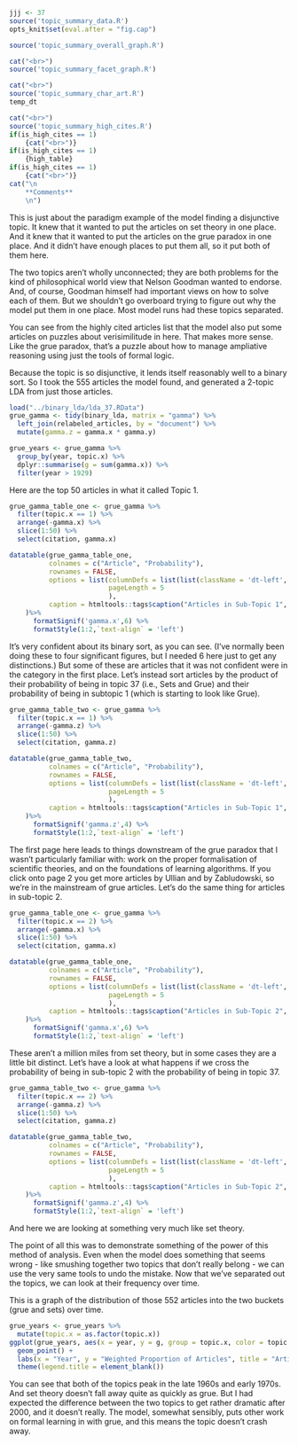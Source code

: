 ```r
jjj <- 37
source('topic_summary_data.R')
opts_knit$set(eval.after = "fig.cap")
```

```r
source('topic_summary_overall_graph.R')
```

```r
cat("<br>")
source('topic_summary_facet_graph.R')
```

```r
cat("<br>")
source('topic_summary_char_art.R')
temp_dt
```

```r
cat("<br>")
source('topic_summary_high_cites.R')
if(is_high_cites == 1)
	{cat("<br>")}
if(is_high_cites == 1)
	{high_table}
if(is_high_cites == 1)
	{cat("<br>")}
cat("\n
	**Comments**
	\n")
```

This is just about the paradigm example of the model finding a disjunctive topic. It knew that it wanted to put the articles on set theory in one place. And it knew that it wanted to put the articles on the grue paradox in one place. And it didn't have enough places to put them all, so it put both of them here.

The two topics aren't wholly unconnected; they are both problems for the kind of philosophical world view that Nelson Goodman wanted to endorse. And, of course, Goodman himself had important views on how to solve each of them. But we shouldn't go overboard trying to figure out why the model put them in one place. Most model runs had these topics separated.

You can see from the highly cited articles list that the model also put some articles on puzzles about verisimilitude in here. That makes more sense. Like the grue paradox, that's a puzzle about how to manage ampliative reasoning using just the tools of formal logic.

Because the topic is so disjunctive, it lends itself reasonably well to a binary sort. So I took the 555 articles the model found, and generated a 2-topic LDA from just those articles. 

```r
load("../binary_lda/lda_37.RData")
grue_gamma <- tidy(binary_lda, matrix = "gamma") %>%
  left_join(relabeled_articles, by = "document") %>%
  mutate(gamma.z = gamma.x * gamma.y)

grue_years <- grue_gamma %>%
  group_by(year, topic.x) %>%
  dplyr::summarise(g = sum(gamma.x)) %>%
  filter(year > 1929)
```

Here are the top 50 articles in what it called Topic 1.

```r
grue_gamma_table_one <- grue_gamma %>%
  filter(topic.x == 1) %>%
  arrange(-gamma.x) %>%
  slice(1:50) %>%
  select(citation, gamma.x)

datatable(grue_gamma_table_one,           
          colnames = c("Article", "Probability"), 
          rownames = FALSE,
          options = list(columnDefs = list(list(className = 'dt-left', targets = 0:1)),
                         pageLength = 5
                         ),
          caption = htmltools::tags$caption("Articles in Sub-Topic 1", style = "font-weight: bold")
    )%>%
      formatSignif('gamma.x',6) %>%
      formatStyle(1:2,`text-align` = 'left')
```

It's very confident about its binary sort, as you can see. (I've normally been doing these to four significant figures, but I needed 6 here just to get any distinctions.) But some of these are articles that it was not confident were in the category in the first place. Let's instead sort articles by the product of their probability of being in topic 37 (i.e., Sets and Grue) and their probability of being in subtopic 1 (which is starting to look like Grue).

```r
grue_gamma_table_two <- grue_gamma %>%
  filter(topic.x == 1) %>%
  arrange(-gamma.z) %>%
  slice(1:50) %>%
  select(citation, gamma.z)

datatable(grue_gamma_table_two,           
          colnames = c("Article", "Probability"), 
          rownames = FALSE,
          options = list(columnDefs = list(list(className = 'dt-left', targets = 0:1)),
                         pageLength = 5
                         ),
          caption = htmltools::tags$caption("Articles in Sub-Topic 1", style = "font-weight: bold")
    )%>%
      formatSignif('gamma.z',4) %>%
      formatStyle(1:2,`text-align` = 'left')
```

The first page here leads to things downstream of the grue paradox that I wasn't particularly familiar with: work on the proper formalisation of scientific theories, and on the foundations of learning algorithms. If you click onto page 2 you get more articles by Ullian and by Zabludowski, so we're in the mainstream of grue articles. Let's do the same thing for articles in sub-topic 2.

```r
grue_gamma_table_one <- grue_gamma %>%
  filter(topic.x == 2) %>%
  arrange(-gamma.x) %>%
  slice(1:50) %>%
  select(citation, gamma.x)

datatable(grue_gamma_table_one,           
          colnames = c("Article", "Probability"), 
          rownames = FALSE,
          options = list(columnDefs = list(list(className = 'dt-left', targets = 0:1)),
                         pageLength = 5
                         ),
          caption = htmltools::tags$caption("Articles in Sub-Topic 2", style = "font-weight: bold")
    )%>%
      formatSignif('gamma.x',6) %>%
      formatStyle(1:2,`text-align` = 'left')
```

These aren't a million miles from set theory, but in some cases they are a little bit distinct. Let's have a look at what happens if we cross the probability of being in sub-topic 2 with the probability of being in topic 37.

```r
grue_gamma_table_two <- grue_gamma %>%
  filter(topic.x == 2) %>%
  arrange(-gamma.z) %>%
  slice(1:50) %>%
  select(citation, gamma.z)

datatable(grue_gamma_table_two,           
          colnames = c("Article", "Probability"), 
          rownames = FALSE,
          options = list(columnDefs = list(list(className = 'dt-left', targets = 0:1)),
                         pageLength = 5
                         ),
          caption = htmltools::tags$caption("Articles in Sub-Topic 2", style = "font-weight: bold")
    )%>%
      formatSignif('gamma.z',4) %>%
      formatStyle(1:2,`text-align` = 'left')
```

And here we are looking at something very much like set theory.

The point of all this was to demonstrate something of the power of this method of analysis. Even when the model does something that seems wrong - like smushing together two topics that don't really belong - we can use the very same tools to undo the mistake. Now that we've separated out the topics, we can look at their frequency over time.

This is a graph of the distribution of those 552 articles into the two buckets (grue and sets) over time.

```r
grue_years <- grue_years %>%
  mutate(topic.x = as.factor(topic.x))
ggplot(grue_years, aes(x = year, y = g, group = topic.x, color = topic.x)) + 
  geom_point() + 
  labs(x = "Year", y = "Weighted Proportion of Articles", title = "Articles in Each Sub-Topic") +
  theme(legend.title = element_blank())

```

You can see that both of the topics peak in the late 1960s and early 1970s. And set theory doesn't fall away quite as quickly as grue. But I had expected the difference between the two topics to get rather dramatic after 2000, and it doesn't really. The model, somewhat sensibly, puts other work on formal learning in with grue, and this means the topic doesn't crash away.


